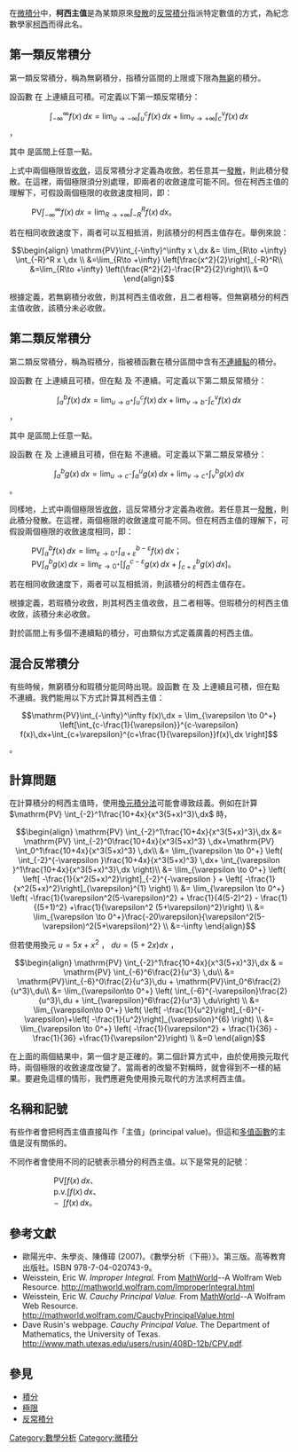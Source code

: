 {{Unreferenced|time=2018-01-06T10:40:37+00:00}}
在[[微積分|微積分]]中，'''柯西主值'''是為某類原來[[發散|發散]]的[[反常積分|反常積分]]指派特定數值的方式，為紀念數學家[[柯西|柯西]]而得此名。

==第一類反常積分==
第一類反常積分，稱為無窮積分，指積分區間的上限或下限為[[無窮|無窮]]的積分。

設函數 {{math|''f'' (''x'')}} 在 {{math|(–∞,+∞)}} 上連續且可積。可定義以下第一類反常積分：

:<math>\int_{-\infty}^\infty f(x)\,dx = \lim_{u\to -\infty} \int_u^cf(x)\,dx + \lim_{v\to+\infty}  \int_c^vf(x)\,dx </math>，

其中 {{math|''c''}} 是區間上任意一點。

上式中兩個極限皆[[收斂|收斂]]，這反常積分才定義為收斂。若任意其一[[發散|發散]]，則此積分發散。在這裡，兩個極限須分別處理，即兩者的收斂速度可能不同。但在柯西主值的理解下，可假設兩個極限的收斂速度相同，即：

: <math> \mathrm{PV}\int_{-\infty}^\infty f(x)\,dx = \lim_{R\to +\infty} \int_{-R}^Rf(x)\,dx</math>。

若在相同收斂速度下，兩者可以互相抵消，則該積分的柯西主值存在。舉例來說：

:<math>
\begin{align} 
\mathrm{PV}\int_{-\infty}^\infty x \,dx &= \lim_{R\to +\infty} \int_{-R}^R x \,dx \\
&=\lim_{R\to +\infty} \left[\frac{x^2}{2}\right]_{-R}^R\\
&=\lim_{R\to +\infty} \left(\frac{R^2}{2}-\frac{R^2}{2}\right)\\
&=0
\end{align}</math>

根據定義，若無窮積分收斂，則其柯西主值收斂，且二者相等。但無窮積分的柯西主值收斂，該積分未必收斂。

==第二類反常積分==
第二類反常積分，稱為瑕積分，指被積函數在積分區間中含有[[不連續點|不連續點]]的積分。

設函數 {{math|''f'' (''x'')}} 在 {{math|(''a'', ''b'')}} 上連續且可積，但在點 {{math|''a''}} 及 {{math|''b''}} 不連續。可定義以下第二類反常積分：

:<math>\int_a^b f(x)\,dx = \lim_{u\to a^+} \int_u^cf(x)\,dx + \lim_{v\to b^-}  \int_c^vf(x)\,dx </math>，

其中 {{math|''c''}} 是區間上任意一點。

設函數 {{math|''g'' (''x'')}} 在 {{math|[''a'', ''c'')}} 及 {{math|(''c'', ''b'']}}上連續且可積，但在點 {{math|''c''}} 不連續。可定義以下第二類反常積分：

:<math>\int_a^b g(x)\,dx = \lim_{u\to c^-} \int_a^ug(x)\,dx + \lim_{v\to c^+}  \int_v^bg(x)\,dx </math>。

同樣地，上式中兩個極限皆[[收斂|收斂]]，這反常積分才定義為收斂。若任意其一[[發散|發散]]，則此積分發散。在這裡，兩個極限的收斂速度可能不同。但在柯西主值的理解下，可假設兩個極限的收斂速度相同，即：

: <math> \mathrm{PV}\int_a^b f(x)\,dx = \lim_{\varepsilon\to 0^+} \int_{a+\varepsilon}^{b-\varepsilon} f(x) \,dx</math>；
: <math> \mathrm{PV}\int_a^b g(x)\,dx = \lim_{\varepsilon\to 0^+} \left[\int_a^{c-\varepsilon} g(x)\,dx+\int_{c+\varepsilon}^b g(x)\,dx\right]</math>。

若在相同收斂速度下，兩者可以互相抵消，則該積分的柯西主值存在。

根據定義，若瑕積分收斂，則其柯西主值收斂，且二者相等。但瑕積分的柯西主值收斂，該積分未必收斂。

對於區間上有多個不連續點的積分，可由類似方式定義廣義的柯西主值。

==混合反常積分==
有些時候，無窮積分和瑕積分能同時出現。設函數 {{math|''f'' (''x'')}} 在 {{math|(–∞, ''c'')}} 及 {{math|(''c'', ∞)}}上連續且可積，但在點 {{math|''c''}} 不連續。我們能用以下方式計算其柯西主值：

:<math>\mathrm{PV}\int_{-\infty}^\infty f(x)\,dx = \lim_{\varepsilon \to 0^+} \left[\int_{c-\frac{1}{\varepsilon}}^{c-\varepsilon} f(x)\,dx+\int_{c+\varepsilon}^{c+\frac{1}{\varepsilon}}f(x)\,dx \right]</math>。

==計算問題==
在計算積分的柯西主值時，使用[[換元積分法|換元積分法]]可能會導致歧義。例如在計算 <math>\mathrm{PV} \int_{-2}^1\frac{10+4x}{x^3(5+x)^3}\,dx</math> 時，

:<math>
\begin{align} 
\mathrm{PV} \int_{-2}^1\frac{10+4x}{x^3(5+x)^3}\,dx &= \mathrm{PV} \int_{-2}^0\frac{10+4x}{x^3(5+x)^3} \,dx+\mathrm{PV} \int_0^1\frac{10+4x}{x^3(5+x)^3} \,dx\\ 
&=  \lim_{\varepsilon \to 0^+} \left( \int_{-2}^{-\varepsilon }\frac{10+4x}{x^3(5+x)^3} \,dx+ \int_{\varepsilon }^1\frac{10+4x}{x^3(5+x)^3}\,dx  \right)\\
&=  \lim_{\varepsilon \to 0^+} \left( \left[ -\frac{1}{x^2(5+x)^2}\right]_{-2}^{-\varepsilon } +  \left[ -\frac{1}{x^2(5+x)^2}\right]_{\varepsilon}^{1} \right) \\
&=  \lim_{\varepsilon \to 0^+} \left( -\frac{1}{\varepsilon^2(5-\varepsilon)^2} + \frac{1}{4(5-2)^2} - \frac{1}{(5+1)^2} +\frac{1}{\varepsilon^2 (5+\varepsilon)^2}\right) \\
&= \lim_{\varepsilon \to 0^+}\frac{-20\varepsilon}{\varepsilon^2(5-\varepsilon)^2(5+\varepsilon)^2} \\
&=-\infty
\end{align}
</math>

但若使用換元 <math>u=5x+x^2</math> ， <math>du=(5+2x)dx</math> ，
:<math>
\begin{align} 
\mathrm{PV} \int_{-2}^1\frac{10+4x}{x^3(5+x)^3}\,dx & = \mathrm{PV} \int_{-6}^6\frac{2}{u^3} \,du\\ 
&= \mathrm{PV}\int_{-6}^0\frac{2}{u^3}\,du + \mathrm{PV}\int_0^6\frac{2}{u^3}\,du\\ 
&= \lim_{\varepsilon\to 0^+} \left( \int_{-6}^{-\varepsilon}\frac{2}{u^3}\,du + \int_{\varepsilon}^6\frac{2}{u^3} \,du\right) \\
&= \lim_{\varepsilon\to 0^+} \left( \left[ -\frac{1}{u^2}\right]_{-6}^{-\varepsilon}+\left[ -\frac{1}{u^2}\right]_{\varepsilon}^{6} \right) \\
&=  \lim_{\varepsilon \to 0^+} \left( -\frac{1}{\varepsilon^2} + \frac{1}{36} - \frac{1}{36} +\frac{1}{\varepsilon^2}\right) \\
&=0
\end{align}
</math>

在上面的兩個結果中，第一個才是正確的。第二個計算方式中，由於使用換元取代時，兩個極限的收斂速度改變了。當兩者的改變不對稱時，就會得到不一樣的結果。要避免這樣的情形，我們應避免使用換元取代的方法求柯西主值。

==名稱和記號==
有些作者會把柯西主值直接叫作「主值」(principal value)。但這和[[多值函數|多值函數]]的主值是沒有關係的。

不同作者會使用不同的記號表示積分的柯西主值。以下是常見的記號：

:: <math>\mathrm{PV} \int f(x)\,dx</math>、
:: <math>\mathrm{p.v.} \int f(x)\,dx</math>、
:: <math>-\!\!\!\!\!\!\int f(x)\, dx</math>。

==參考文獻==
* 歐陽光中、朱學炎、陳傳璋 (2007)。《數學分析（下冊）》。第三版。高等教育出版社。ISBN 978-7-04-020743-9。
* Weisstein, Eric W. ''Improper Integral.'' From [[MathWorld|MathWorld]]--A Wolfram Web Resource. http://mathworld.wolfram.com/ImproperIntegral.html {{Wayback|url=http://mathworld.wolfram.com/ImproperIntegral.html |date=20190603042408 }}
* Weisstein, Eric W. ''Cauchy Principal Value.'' From [[MathWorld|MathWorld]]--A Wolfram Web Resource. http://mathworld.wolfram.com/CauchyPrincipalValue.html {{Wayback|url=http://mathworld.wolfram.com/CauchyPrincipalValue.html |date=20190113232235 }}
* Dave Rusin's webpage. ''Cauchy Principal Value.'' The Department of Mathematics, the University of Texas. http://www.math.utexas.edu/users/rusin/408D-12b/CPV.pdf.

==參見==
* [[積分|積分]] 
* [[極限|極限]]
* [[反常積分|反常積分]]

[[Category:數學分析|Category:數學分析]]
[[Category:微積分|Category:微積分]]